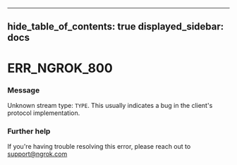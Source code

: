 

---
hide_table_of_contents: true
displayed_sidebar: docs
---


# ERR_NGROK_800

### Message
Unknown stream type: `TYPE`.
This usually indicates a bug in the client's protocol implementation.

<ErrorDetails />



### Further help
If you're having trouble resolving this error, please reach out to [support@ngrok.com](mailto:support@ngrok.com?subject=Help%20with%20ERR_NGROK_800)

